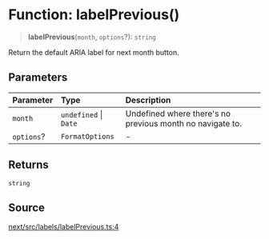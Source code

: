 # Function: labelPrevious()

> **labelPrevious**(`month`, `options`?): `string`

Return the default ARIA label for next month button.

## Parameters

| Parameter | Type | Description |
| :------ | :------ | :------ |
| `month` | `undefined` \| `Date` | Undefined where there's no previous month no navigate to. |
| `options`? | `FormatOptions` | - |

## Returns

`string`

## Source

[next/src/labels/labelPrevious.ts:4](https://github.com/gpbl/react-day-picker/blob/56bfb649e/next/src/labels/labelPrevious.ts#L4)
